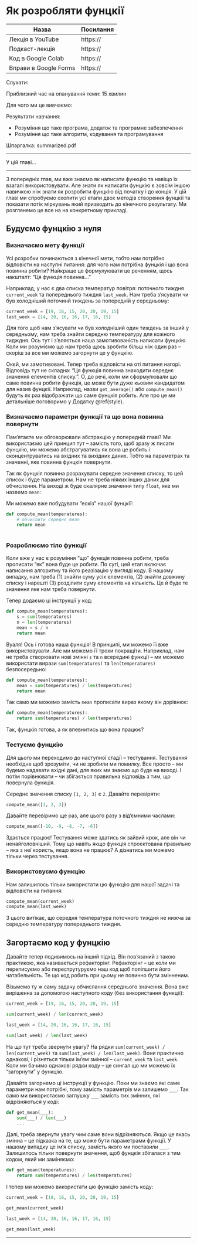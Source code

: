 # Як розробляти фунцкії 

| Назва                 | Посилання |
|-----------------------|-----------|
| Лекція в YouTube      | https://  |
| Подкаст-лекція        | https://  |
| Код в Google Colab    | https://  |
| Вправи в Google Forms | https://  |

Слухати:

Приблизний час на опанування теми: 15 хвилин

Для чого ми це вивчаємо:

Результати навчання:

- Розуміння що таке програма, додаток та програмне забезпечення
- Розуміння що таке алгоритм, кодування та програмування 

Шпаргалка: summarized.pdf

---

У цій главі...

---

З попередніх глав, ми вже знаємо як написати функцію та навіщо їх взагалі використовувати. Але знати як написати фунцкію є зовсім іншою навичкою ніж знати як розробити фунцкію від початку і до конція. У цій главі ми спробуємо охопити усі етапи двох методів створення фунцкії та показати потік міркувань який призводить до кінечного результату. Ми розглянемо це все на на конкретному прикладі.

## Будуємо фунцкію з нуля

### Визначаємо мету функції

Усі розробки починаються з кінечної мети, тобто нам потрібно відповісти на наступні питання: для чого нам потрібна фунцкія і що вона повинна робити? Найкраще це формулуювати це реченням, щось накшталт: "Ця функція повинна..."

Наприклад, у нас є два списка температур повітря: поточного тиждня `current_week` та попереднього тиждня `last_week`. Нам треба з'ясувати чи був холодніший поточинй тиждень за попередній у середньому:

```python
current_week = [19, 16, 15, 20, 20, 19, 15]
last_week = [14, 20, 16, 16, 17, 16, 15]
```

Для того щоб нам з'ясувати чи був холодніший один тиждень за інший у середньому, нам треба знайти середню температуру для кожного тидждня. Ось тут і з'вляється наша замотивованість написати фунцкію. Коли ми розуміємо що нам треба щось зробити більш ніж один раз -- скоріш за все ми можемо загорнути це у фунцкію. 

Окєй, ми замотивовані. Тепер треба відповісти на оті питання нагорі. Відповідь тут не складна: "Ця функція повинна знаходити середнє значення елементів списку.". О, до речі, коли ми сформулювали що саме повинна робити функція, це може бути дуже кьовим кандидатом для назив фунцкії. Наприклад, назви `get_average()` або `compute_mean()` будуть як раз відображати що саме фунцкія робить. Але про це ми детальніше поговоримо у Додатку \@ref(style).

### Визначаємо параметри функції та що вона повинна повернути 

Пам'ятаєте ми обговорювали абстракцію у попередній главі? Ми використаємо цей принцип тут -- замість того, щоб зразу ж писати фунцкію, ми можемо абстрагуватись як вона це робить і сконцентруватись на вхідних та вихідних даних. Тобто на параметрах та значенні, яке повинна фунцкія повернути. 

Так як фунцкія повинна розрахувати середне значення списку, то цей список і буде параметром. Нам не треба ніяких інших даних для обчислення. На виході ж буде скалярне значення типу `float`, яке ми назвемо `mean`:

<!-- XXX: black box with temps as input and avg as output -->

Ми можемо вже побудувати "ескіз" нашої фунцкії: 

```python
def compute_mean(temperatures):
    # обчислити середнє mean
    return mean
    
```

### Розроблюємо тіло функції 

Коли вже у нас є розуміння "що" функція повинна робити, треба прописати "як" вона буде це робити. По суті, цей етап включає написання алгоритму та його реазізацію у вигляді коду. В нашому випадку, нам треба (1) знайти суму усіх елементів, (2) знайти довжину списку і нарешті (3) розділити суму елементів на кількість. Це й буде те значення яке нам треба повернути. 

<!-- XXX: flow chart of the function (1) sum (2) len (3) /  -->

Тепер додаємо ці інструкції у код:

```python
def compute_mean(temperatures):
    s = sum(temperatures)
    n = len(temperatures)
    mean = s / n
    return mean

```

Вуаля! Ось і готова наша функція! В принципі, ми можемо її вже використовувати. Але ми можемо її трохи покращіти. Наприклад, нам не треба створювати нові змінні `s` та `n` всередині функції -- ми можемо використати вирази `sum(temperatures)` та `len(temperatures)` безпосередьно: 

```python
def compute_mean(temperatures):
    mean = sum(temperatures) / len(temperatures)
    return mean

```

Так само ми можемо замість `mean` прописати вираз якому він дорівнює: 

```python
def compute_mean(temperatures):
    return sum(temperatures) / len(temperatures)

```

Так, фунцкія готова, а як впевнитись що вона працює?

### Тестуємо фунцкію 

Для цього ми переходимо до наступної стадії -- тестування. Тестування необхідне щоб зрозуміти, чи не зробили ми помилку. Все просто -- ми будемо надавати вхідні дані, для яких ми знаємо що буде на виході. І потім порівнювати -- чи збігається правильна відповідь з тим, що повернула функція. 

Середнє значення списку `[1, 2, 3]` є `2`. Давайте перевіряти: 

```python
compute_mean([1, 2, 3])
```

Давайте перевіримо ще раз, але цього разу з від'ємними часлами: 

```python
compute_mean([-10, -9, -8, -7, -6])
```

Здається працює! Тестування може здатись як зайвий крок, але він чи ненайголовніший. Тому що навіть якщо функція спроєктована правильно -- яка з неї користь, якщо вона не працює? А дізнатись ми можемо тільки через тестування.

### Використовуємо функцію

Нам залишилось тільки використати цю функцію для нашої задачі та відповісти на питання: 

```python
compute_mean(current_week)
compute_mean(last_week)
```

З цього витікає, що середня температура поточного тиждня не нижча за середню температуру попереднього тиждня. 

## Загортаємо код у фунцкію 

Давайте тепер подивимось на інший підхід. Він пов'язаний з такою практикою, яка називається рефакторінг. Рефакторінг -- це коли ми переписуємо або переструтуруємо наш код щоб поліпшити його чатабельність. Те що код робить при цьому не повинно бути змінненим.

Візьмемо ту ж саму задачу обчислання середнього значення. Вона вже вирішенна за допомогою наступного коду (без використання функції): 

```python
current_week = [19, 16, 15, 20, 20, 19, 15]

sum(current_week) / len(current_week)

last_week = [14, 20, 16, 16, 17, 16, 15]

sum(last_week) / len(last_week)
```

На що тут треба звернути увагу? На рядки `sum(current_week) / len(current_week)` та `sum(last_week) / len(last_week)`. Вони практично однакові, і різняться тільки ім'ям змінної -- `current_week` та `last_week`. Коли ми бачимо однакові рядки коду -- це сингал що ми можемо їх "загорнути" у функцію. 

Давайте загорнемо ці інструкції у функцію. Поки ми знаємо які саме параметри нам потрібні, тому замість параметрів ми залишемо `___`. Так само ми використаємо заглушку `___` замість тих змінних, які відрізняються у коді: 

```python
def get_mean(___): 
    sum(___) / len(___)
    ...
```

Далі, треба звернути увагу чим саме вони відрізняються. Якщо це якась змінна -- це підказка на те, що може бути параметрами функції. У нашому випадку це ім'я списку, замість якого ми поставили `___`. Залишилось тільки повернути значення, щоб фунцкія збігалася з тим кодом, який ми заміняємо: 

```python
def get_mean(temperatures): 
    return sum(temperatures) / len(temperatures)

```

І тепер ми можемо використати цю функцію замість коду: 

```python
current_week = [19, 16, 15, 20, 20, 19, 15]

get_mean(current_week)

last_week = [14, 20, 16, 16, 17, 16, 15]

get_mean(last_week)
```

---

